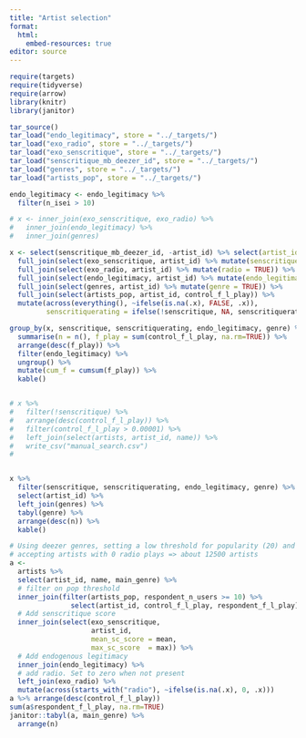 ```yaml
---
title: "Artist selection"
format:
  html: 
    embed-resources: true
editor: source
---
```


```r
require(targets)
require(tidyverse)
require(arrow)
library(knitr)
library(janitor)

tar_source()
tar_load("endo_legitimacy", store = "../_targets/")
tar_load("exo_radio", store = "../_targets/")
tar_load("exo_senscritique", store = "../_targets/")
tar_load("senscritique_mb_deezer_id", store = "../_targets/")
tar_load("genres", store = "../_targets/")
tar_load("artists_pop", store = "../_targets/")

```

```r
endo_legitimacy <- endo_legitimacy %>% 
  filter(n_isei > 10)

# x <- inner_join(exo_senscritique, exo_radio) %>% 
#   inner_join(endo_legitimacy) %>% 
#   inner_join(genres)

x <- select(senscritique_mb_deezer_id, -artist_id) %>% select(artist_id = "consolidated_artist_id") %>% distinct() %>% mutate(senscritique = TRUE) %>% 
  full_join(select(exo_senscritique, artist_id) %>% mutate(senscritiquerating = TRUE)) %>% 
  full_join(select(exo_radio, artist_id) %>% mutate(radio = TRUE)) %>% 
  full_join(select(endo_legitimacy, artist_id) %>% mutate(endo_legitimacy = TRUE)) %>% 
  full_join(select(genres, artist_id) %>% mutate(genre = TRUE)) %>%
  full_join(select(artists_pop, artist_id, control_f_l_play)) %>% 
  mutate(across(everything(), ~ifelse(is.na(.x), FALSE, .x)),
         senscritiquerating = ifelse(!senscritique, NA, senscritiquerating))

group_by(x, senscritique, senscritiquerating, endo_legitimacy, genre) %>% 
  summarise(n = n(), f_play = sum(control_f_l_play, na.rm=TRUE)) %>% 
  arrange(desc(f_play)) %>% 
  filter(endo_legitimacy) %>% 
  ungroup() %>% 
  mutate(cum_f = cumsum(f_play)) %>% 
  kable()


# x %>% 
#   filter(!senscritique) %>% 
#   arrange(desc(control_f_l_play)) %>% 
#   filter(control_f_l_play > 0.00001) %>% 
#   left_join(select(artists, artist_id, name)) %>% 
#   write_csv("manual_search.csv")
# 



```

```r
x %>% 
  filter(senscritique, senscritiquerating, endo_legitimacy, genre) %>% 
  select(artist_id) %>% 
  left_join(genres) %>% 
  tabyl(genre) %>% 
  arrange(desc(n)) %>% 
  kable()
```


```r
# Using deezer genres, setting a low threshold for popularity (20) and
# accepting artists with 0 radio plays => about 12500 artists
a <- 
  artists %>% 
  select(artist_id, name, main_genre) %>% 
  # filter on pop threshold
  inner_join(filter(artists_pop, respondent_n_users >= 10) %>% 
               select(artist_id, control_f_l_play, respondent_f_l_play)) %>% 
  # Add senscritique score
  inner_join(select(exo_senscritique,
                    artist_id, 
                    mean_sc_score = mean,
                    max_sc_score  = max)) %>% 
  # Add endogenous legitimacy
  inner_join(endo_legitimacy) %>% 
  # add radio. Set to zero when not present
  left_join(exo_radio) %>% 
  mutate(across(starts_with("radio"), ~ifelse(is.na(.x), 0, .x)))
a %>% arrange(desc(control_f_l_play))
sum(a$respondent_f_l_play, na.rm=TRUE)
janitor::tabyl(a, main_genre) %>% 
  arrange(n)
```

